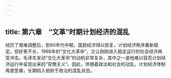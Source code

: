 ```yaml
---
---
---
```

title: 第六章　“文革”时期计划经济的混乱
---




经历了艰难调整后，到60年代中期，国民经济得以恢复，计划经济秩序重新稳定。但好景不长，1966年的“文化大革命”，又让刚刚进入稳定运行的社会经济再受冲击。毛泽东发动“文化大革命”的动机非常复杂，其中之一是他难以容忍计划经济运行中呈现出来的“官僚主义”。因此，伴随着政治和社会的动乱，计划经济体制再度受袭，长期陷入依附于政治的混乱状态。